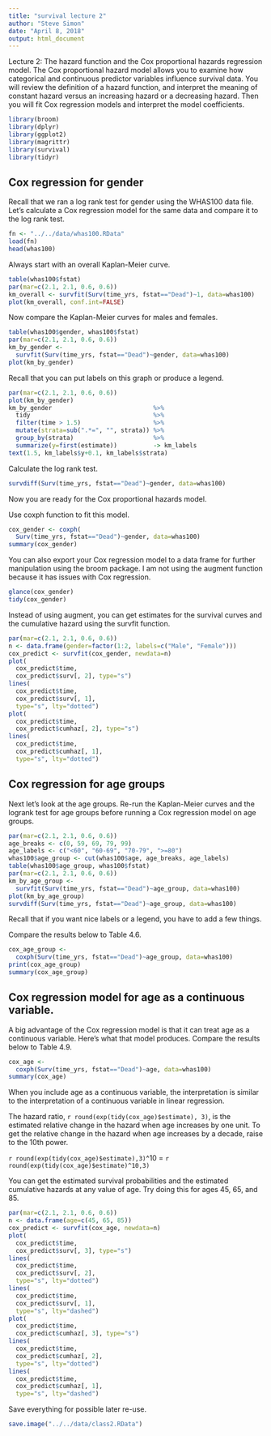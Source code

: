 ```yaml
---
title: "survival lecture 2"
author: "Steve Simon"
date: "April 8, 2018"
output: html_document
---
```


Lecture 2: The hazard function and the Cox proportional hazards regression model. The Cox proportional hazard model allows you to examine how categorical and continuous predictor variables influence survival data. You will review the definition of a hazard function, and interpret the meaning of constant hazard versus an increasing hazard or a decreasing hazard. Then you will fit Cox regression models and interpret the model coefficients.

```r
library(broom)
library(dplyr)
library(ggplot2)
library(magrittr)
library(survival)
library(tidyr)
```

## Cox regression for gender

Recall that we ran a log rank test for gender using the WHAS100 data file. Let's calculate a Cox regression model for the same data and compare it to the log rank test.

```r
fn <- "../../data/whas100.RData" 
load(fn)
head(whas100)
```

Always start with an overall Kaplan-Meier curve.

```r
table(whas100$fstat)
par(mar=c(2.1, 2.1, 0.6, 0.6))
km_overall <- survfit(Surv(time_yrs, fstat=="Dead")~1, data=whas100)
plot(km_overall, conf.int=FALSE)
```

Now compare the Kaplan-Meier curves for males and females.

```r
table(whas100$gender, whas100$fstat)
par(mar=c(2.1, 2.1, 0.6, 0.6))
km_by_gender <- 
  survfit(Surv(time_yrs, fstat=="Dead")~gender, data=whas100)
plot(km_by_gender)
```

Recall that you can put labels on this graph or produce a legend.

```r
par(mar=c(2.1, 2.1, 0.6, 0.6))
plot(km_by_gender)
km_by_gender                            %>%
  tidy                                  %>%
  filter(time > 1.5)                    %>%
  mutate(strata=sub(".*=", "", strata)) %>%
  group_by(strata)                      %>%
  summarize(y=first(estimate))          -> km_labels
text(1.5, km_labels$y+0.1, km_labels$strata)
```

Calculate the log rank test.

```r
survdiff(Surv(time_yrs, fstat=="Dead")~gender, data=whas100)
```

Now you are ready for the Cox proportional hazards model.

Use coxph function to fit this model.

```r
cox_gender <- coxph(
  Surv(time_yrs, fstat=="Dead")~gender, data=whas100)
summary(cox_gender)
```

You can also export your Cox regression model to a data frame for further manipulation using the broom package. I am not using the augment function because it has issues with Cox regression.

```r
glance(cox_gender)
tidy(cox_gender)
```

Instead of using augment, you can get estimates for the survival curves and the cumulative hazard using the survfit function.

```r
par(mar=c(2.1, 2.1, 0.6, 0.6))
n <- data.frame(gender=factor(1:2, labels=c("Male", "Female")))
cox_predict <- survfit(cox_gender, newdata=n)
plot(
  cox_predict$time,
  cox_predict$surv[, 2], type="s")
lines(
  cox_predict$time, 
  cox_predict$surv[, 1], 
  type="s", lty="dotted")
plot(
  cox_predict$time,
  cox_predict$cumhaz[, 2], type="s")
lines(
  cox_predict$time, 
  cox_predict$cumhaz[, 1], 
  type="s", lty="dotted")
```

## Cox regression for age groups

Next let's look at the age groups. Re-run the Kaplan-Meier curves and the logrank test for age groups before running a Cox regression model on age groups.

```r
par(mar=c(2.1, 2.1, 0.6, 0.6))
age_breaks <- c(0, 59, 69, 79, 99)
age_labels <- c("<60", "60-69", "70-79", ">=80")
whas100$age_group <- cut(whas100$age, age_breaks, age_labels)
table(whas100$age_group, whas100$fstat)
par(mar=c(2.1, 2.1, 0.6, 0.6))
km_by_age_group <- 
  survfit(Surv(time_yrs, fstat=="Dead")~age_group, data=whas100)
plot(km_by_age_group)
survdiff(Surv(time_yrs, fstat=="Dead")~age_group, data=whas100)
```

Recall that if you want nice labels or a legend, you have to add a few things.

Compare the results below to Table 4.6.

```r
cox_age_group <- 
  coxph(Surv(time_yrs, fstat=="Dead")~age_group, data=whas100)
print(cox_age_group)
summary(cox_age_group)
```

## Cox regression model for age as a continuous variable.

A big advantage of the Cox regression model is that it can treat age as a continuous variable. Here's what that model produces. Compare the results below to Table 4.9.

```r
cox_age <- 
  coxph(Surv(time_yrs, fstat=="Dead")~age, data=whas100)
summary(cox_age)
```

When you include age as a continuous variable, the interpretation is similar to the interpretation of a continuous variable in linear regression.

The hazard ratio, `r round(exp(tidy(cox_age)$estimate), 3)`, is the estimated relative change in the hazard when age increases by one unit. To get the relative change in the hazard when age increases by a decade, raise to the 10th power.

`r round(exp(tidy(cox_age)$estimate),3)`^10 = 
`r round(exp(tidy(cox_age)$estimate)^10,3)` 

You can get the estimated survival probabilities and the estimated cumulative hazards at any value of age. Try doing this for ages 45, 65, and 85.

```r
par(mar=c(2.1, 2.1, 0.6, 0.6))
n <- data.frame(age=c(45, 65, 85))
cox_predict <- survfit(cox_age, newdata=n)
plot(
  cox_predict$time,
  cox_predict$surv[, 3], type="s")
lines(
  cox_predict$time, 
  cox_predict$surv[, 2], 
  type="s", lty="dotted")
lines(
  cox_predict$time, 
  cox_predict$surv[, 1], 
  type="s", lty="dashed")
plot(
  cox_predict$time,
  cox_predict$cumhaz[, 3], type="s")
lines(
  cox_predict$time, 
  cox_predict$cumhaz[, 2], 
  type="s", lty="dotted")
lines(
  cox_predict$time, 
  cox_predict$cumhaz[, 1], 
  type="s", lty="dashed")
```

Save everything for possible later re-use.

```r
save.image("../../data/class2.RData")
```